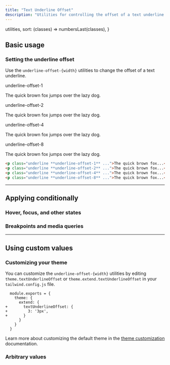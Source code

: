 ```yaml
---
title: "Text Underline Offset"
description: "Utilities for controlling the offset of a text underline."
---
```



  utilities,
  sort: (classes) => numbersLast(classes),
}


## Basic usage

### Setting the underline offset

Use the `underline-offset-{width}` utilities to change the offset of a text underline.

<Example>
  <div class="flex flex-col gap-8 text-gray-900 dark:text-gray-200">
    <div>
      <div class="font-medium text-sm text-gray-500 font-mono mb-3">underline-offset-1</div>
      <p class="text-lg font-medium underline underline-offset-1">The quick brown fox jumps over the lazy dog.</p>
    </div>
    <div>
      <div class="font-medium text-sm text-gray-500 font-mono mb-3">underline-offset-2</div>
      <p class="text-lg font-medium underline underline-offset-2">The quick brown fox jumps over the lazy dog.</p>
    </div>
    <div>
      <div class="font-medium text-sm text-gray-500 font-mono mb-3">underline-offset-4</div>
      <p class="text-lg font-medium underline underline-offset-4">The quick brown fox jumps over the lazy dog.</p>
    </div>
    <div>
      <div class="font-medium text-sm text-gray-500 font-mono mb-3">underline-offset-8</div>
      <p class="text-lg font-medium underline underline-offset-8">The quick brown fox jumps over the lazy dog.</p>
    </div>
  </div>
</Example>

```html
<p class="underline **underline-offset-1** ...">The quick brown fox...</p>
<p class="underline **underline-offset-2** ...">The quick brown fox...</p>
<p class="underline **underline-offset-4** ...">The quick brown fox...</p>
<p class="underline **underline-offset-8** ...">The quick brown fox...</p>
```

---

## <Heading ignore>Applying conditionally</Heading>

### <Heading ignore>Hover, focus, and other states</Heading>

<HoverFocusAndOtherStates defaultClass="underline" featuredClass="underline-offset-4" element="p" />

### <Heading ignore>Breakpoints and media queries</Heading>

<BreakpointsAndMediaQueries defaultClass="underline" featuredClass="underline-offset-4" element="p" />

---

## Using custom values

### Customizing your theme

You can customize the `underline-offset-{width}` utilities by editing `theme.textUnderlineOffset` or `theme.extend.textUnderlineOffset` in your `tailwind.config.js` file.

```diff-js tailwind.config.js
  module.exports = {
    theme: {
      extend: {
+       textUnderlineOffset: {
+         3: '3px',
+       }
      }
    }
  }
```

Learn more about customizing the default theme in the [theme customization](/docs/theme#customizing-the-default-theme) documentation.

### Arbitrary values

<ArbitraryValues property="text-underline-offset" featuredClass="underline-offset-[3px]" element="p" />
